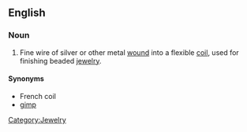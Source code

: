 ==English==

===Noun===
{{en-noun|sg=[[French]] [[wire]]}}

# {{context|jewelry}} Fine wire of silver or other metal [[wound]] into a flexible [[coil]], used for finishing beaded [[jewelry]].

====Synonyms====
*French coil
*[[gimp]]
[[Category:Jewelry]]